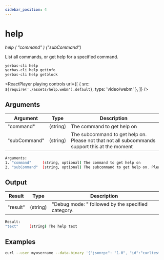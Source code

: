 ```yaml
---
sidebar_position: 4
---
```



# help

_help ( "command" ) ("subCommand")_

List all commands, or get help for a specified command.

```bash
yerbas-cli help
yerbas-cli help getinfo
yerbas-cli help getblock
```

<ReactPlayer
  playing
  controls
  url={[
    { src: `${require('./assets/help.webm').default}`, type: 'video/webm' },
  ]}
/>

## Arguments

| Argument     | Type     | Description                                                                                   |
| ------------ | -------- | --------------------------------------------------------------------------------------------- |
| "command"    | (string) | The command to get help on                                                                    |
| "subCommand" | (string) | The subcommand to get help on. Please not that not all subcommands support this at the moment |

```bash
Arguments:
1. "command"     (string, optional) The command to get help on
2. "subCommand"  (string, optional) The subcommand to get help on. Please not that not all subcommands support this at the moment
```

## Output

| Result   | Type     | Description                                        |
| -------- | -------- | -------------------------------------------------- |
| "result" | (string) | "Debug mode: " followed by the specified category. |

```bash
Result:
"text"     (string) The help text
```

## Examples

```bash
curl --user myusername --data-binary '{"jsonrpc": "1.0", "id":"curltest", "method": "help", "params": [] }' -H 'content-type: text/plain;' http://127.0.0.1:9998/
```
